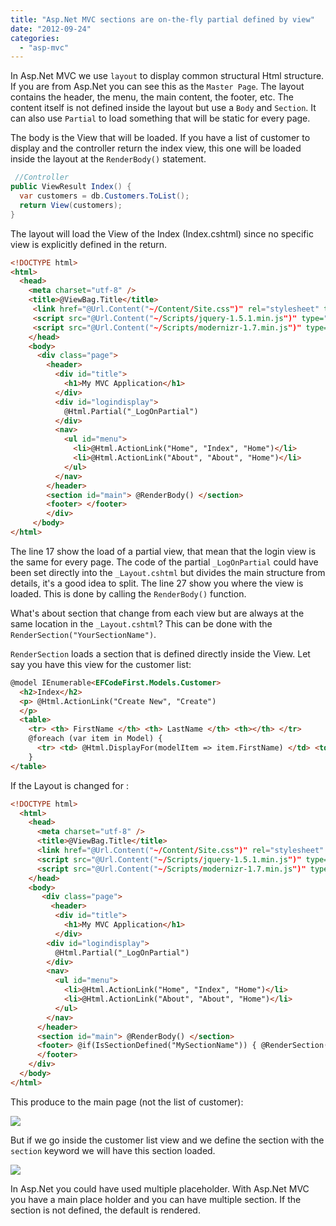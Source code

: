 ```yaml
---
title: "Asp.Net MVC sections are on-the-fly partial defined by view"
date: "2012-09-24"
categories: 
  - "asp-mvc"
---
```


In Asp.Net MVC we use `layout` to display common structural Html structure. If you are from Asp.Net you can see this as the `Master Page`. The layout contains the header, the menu, the main content, the footer, etc. The content itself is not defined inside the layout but use a `Body` and `Section`. It can also use `Partial` to load something that will be static for every page.

The body is the View that will be loaded. If you have a list of customer to display and the controller return the index view, this one will be loaded inside the layout at the `RenderBody()` statement.


```csharp
 //Controller 
public ViewResult Index() { 
  var customers = db.Customers.ToList(); 
  return View(customers); 
} 
```

The layout will load the View of the Index (Index.cshtml) since no specific view is explicitly defined in the return.

```html
<!DOCTYPE html> 
<html> 
  <head> 
    <meta charset="utf-8" /> 
    <title>@ViewBag.Title</title>
     <link href="@Url.Content("~/Content/Site.css")" rel="stylesheet" type="text/css" /> 
     <script src="@Url.Content("~/Scripts/jquery-1.5.1.min.js")" type="text/javascript"></script> 
     <script src="@Url.Content("~/Scripts/modernizr-1.7.min.js")" type="text/javascript"></script> 
    </head> 
    <body> 
      <div class="page"> 
        <header> 
          <div id="title"> 
            <h1>My MVC Application</h1> 
          </div> 
          <div id="logindisplay"> 
            @Html.Partial("_LogOnPartial") 
          </div> 
          <nav> 
            <ul id="menu"> 
              <li>@Html.ActionLink("Home", "Index", "Home")</li> 
              <li>@Html.ActionLink("About", "About", "Home")</li> 
            </ul> 
          </nav> 
        </header> 
        <section id="main"> @RenderBody() </section> 
        <footer> </footer> 
        </div>
     </body> 
</html> 
```  
The line 17 show the load of a partial view, that mean that the login view is the same for every page. The code of the partial `_LogOnPartial` could have been set directly into the `_Layout.cshtml` but divides the main structure from details, it's a good idea to split. The line 27 show you where the view is loaded. This is done by calling the `RenderBody()` function.

What's about section that change from each view but are always at the same location in the `_Layout.cshtml`? This can be done with the `RenderSection("YourSectionName")`.

`RenderSection` loads a section that is defined directly inside the View. Let say you have this view for the customer list: 

```html  
@model IEnumerable<EFCodeFirst.Models.Customer> 
  <h2>Index</h2> 
  <p> @Html.ActionLink("Create New", "Create") 
  </p> 
  <table> 
    <tr> <th> FirstName </th> <th> LastName </th> <th></th> </tr>
    @foreach (var item in Model) { 
      <tr> <td> @Html.DisplayFor(modelItem => item.FirstName) </td> <td> @Html.DisplayFor(modelItem => item.LastName) </td> <td> @Html.ActionLink("Edit", "Edit", new { id=item.Id }) | @Html.ActionLink("Details", "Details", new { id=item.Id }) | @Html.ActionLink("Delete", "Delete", new { id=item.Id }) </td> </tr> 
    }
</table> 
``` 

If the Layout is changed for : 
```html
<!DOCTYPE html> 
  <html> 
    <head> 
      <meta charset="utf-8" /> 
      <title>@ViewBag.Title</title> 
      <link href="@Url.Content("~/Content/Site.css")" rel="stylesheet" type="text/css" /> 
      <script src="@Url.Content("~/Scripts/jquery-1.5.1.min.js")" type="text/javascript"></script> 
      <script src="@Url.Content("~/Scripts/modernizr-1.7.min.js")" type="text/javascript"></script> 
    </head> 
    <body>
       <div class="page">
         <header> 
          <div id="title"> 
            <h1>My MVC Application</h1> 
          </div> 
        <div id="logindisplay"> 
          @Html.Partial("_LogOnPartial") 
        </div> 
        <nav> 
          <ul id="menu"> 
            <li>@Html.ActionLink("Home", "Index", "Home")</li> 
            <li>@Html.ActionLink("About", "About", "Home")</li> 
          </ul> 
        </nav> 
      </header> 
      <section id="main"> @RenderBody() </section> 
      <footer> @if(IsSectionDefined("MySectionName")) { @RenderSection("MySectionName") } else { <p>This is the footer when the View doesn't define a MySectionName section</p> }
      </footer> 
    </div> 
  </body>
</html> 
```  
This produce to the main page (not the list of customer): 

![](/images/blog/DefaultNoSection-400x290.png)

But if we go inside the customer list view and we define the section with the `section` keyword we will have this section loaded.

![](/images/blog/loadedFromSection-400x360.png)

In Asp.Net you could have used multiple placeholder. With Asp.Net MVC you have a main place holder and you can have multiple section. If the section is not defined, the default is rendered.
